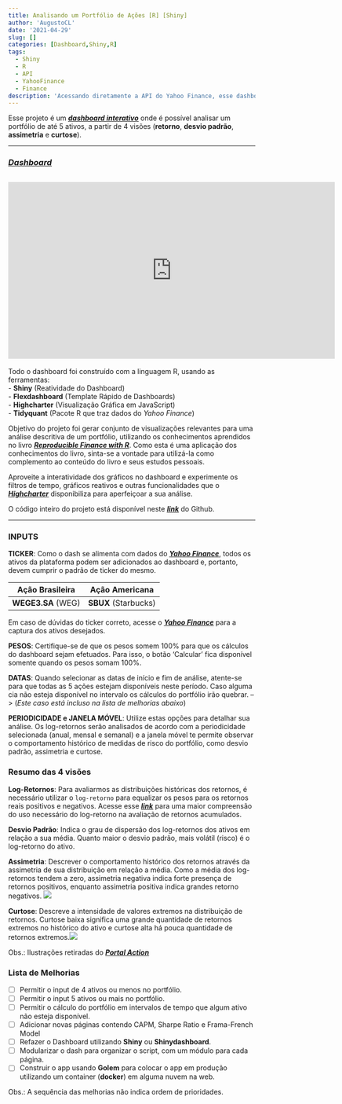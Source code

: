 ```yaml
---
title: Analisando um Portfólio de Ações [R] [Shiny]
author: 'AugustoCL'
date: '2021-04-29'
slug: []
categories: [Dashboard,Shiny,R]
tags:
  - Shiny
  - R
  - API
  - YahooFinance
  - Finance
description: 'Acessando diretamente a API do Yahoo Finance, esse dashboard interativo analisa retorno, desvio padrão, assimetria e curtose de um portfolio.'
---
```


Esse projeto é um ___<u>[dashboard interativo](https://augustoleal.shinyapps.io/Portf_Analysis_ACL/)</u>___ onde é possível analisar um portfólio de até 5 ativos, a partir de 4 visões (**retorno**, **desvio padrão**, **assimetria** e **curtose**).

---

### ___<u>[Dashboard](https://augustoleal.shinyapps.io/Portf_Analysis_ACL/)</u>___
<iframe width="666" height="360" src="https://www.youtube.com/embed/iLZoYiBmzDE" frameborder="0" allow="accelerometer; autoplay; clipboard-write; encrypted-media; gyroscope; picture-in-picture" allowfullscreen></iframe>
---

 Todo o dashboard foi construído com a linguagem R, usando as ferramentas: \
- **Shiny** (Reatividade do Dashboard) \
- **Flexdashboard** (Template Rápido de Dashboards) \
- **Highcharter** (Visualização Gráfica em JavaScript) \
- **Tidyquant** (Pacote R que traz dados do *Yahoo Finance*)

Objetivo do projeto foi gerar conjunto de visualizações relevantes para uma análise descritiva de um portfólio, utilizando os conhecimentos aprendidos no livro ___<u>[Reproducible Finance with R](http://www.reproduciblefinance.com/)</u>___. 
Como esta é uma aplicação dos conhecimentos do livro, sinta-se a vontade para utilizá-la como complemento ao conteúdo do livro e seus estudos pessoais. 

Aproveite a interatividade dos gráficos no dashboard e experimente os filtros de tempo, gráficos reativos e outras funcionalidades que o ___<u>[Highcharter](http://jkunst.com/highcharter/)</u>___ disponibiliza para aperfeiçoar a sua análise.  

O código inteiro do projeto está disponível neste ___<u>[link](https://github.com/AugustoCL/DashPortfolio)</u>___ do Github.

---

### INPUTS
**TICKER**: Como o dash se alimenta com dados do ___<u>[Yahoo Finance](https://finance.yahoo.com/)</u>___, todos os ativos da plataforma podem ser adicionados ao dashboard e, portanto, devem cumprir o padrão de ticker do mesmo.

Ação Brasileira | Ação Americana
--------------- | ----------------
**WEGE3\.SA** (WEG) | **SBUX** (Starbucks)

Em caso de dúvidas do ticker correto, acesse o ___<u>[Yahoo Finance](https://finance.yahoo.com/)</u>___ para a captura dos ativos desejados.

**PESOS**: Certifique-se de que os pesos somem 100% para que os cálculos do dashboard sejam efetuados. Para isso, o botão 'Calcular' fica disponível somente quando os pesos somam 100%.

**DATAS**: Quando selecionar as datas de início e fim de análise, atente-se para que todas as 5 ações estejam disponíveis neste período. Caso alguma cia não esteja disponível no intervalo os cálculos do portfólio irão quebrar. --> (*Este caso está incluso na lista de melhorias abaixo*)

**PERIODICIDADE e JANELA MÓVEL**: Utilize estas opções para detalhar sua análise. Os log-retornos serão analisados de acordo com a periodicidade selecionada (anual, mensal e semanal) e a janela móvel te permite observar o comportamento histórico de medidas de risco do portfólio, como desvio padrão, assimetria e curtose. 

### Resumo das 4 visões
**Log-Retornos**: Para avaliarmos as distribuições históricas dos retornos, é necessário utilizar o `log-retorno` para equalizar os pesos para os retornos reais positivos e negativos. Acesse esse ___<u>[link](http://ferramentasdoinvestidor.com.br/dicas-de-excel/entenda-o-log-retorno/)</u>___ para uma maior compreensão do uso necessário do log-retorno na avaliação de retornos acumulados.  

**Desvio Padrão**: Indica o grau de dispersão dos log-retornos dos ativos em relação a sua média. Quanto maior o desvio padrão, mais volátil (risco) é o log-retorno do ativo.

**Assimetria**: Descrever o comportamento histórico dos retornos através da assimetria de sua distribuição em relação a média. Como a média dos log-retornos tendem a zero, assimetria negativa indica forte presença de retornos positivos, enquanto assimetria positiva indica grandes retorno negativos. ![](./assim.JPG)

**Curtose**: Descreve a intensidade de valores extremos na distribuição de retornos. Curtose baixa significa uma grande quantidade de retornos extremos no histórico do ativo e curtose alta há pouca quantidade de retornos extremos.![](./curtose.png)

Obs.: Ilustrações retiradas do ___<u>[Portal Action](http://www.portalaction.com.br/)</u>___

### Lista de Melhorias
- [ ] Permitir o input de 4 ativos ou menos no portfólio.
- [ ] Permitir o input 5 ativos ou mais no portfólio.
- [ ] Permitir o cálculo do portfólio em intervalos de tempo que algum  ativo não esteja disponível.
- [ ] Adicionar novas páginas contendo CAPM, Sharpe Ratio e Frama-French Model
- [ ] Refazer o Dashboard utilizando **Shiny** ou **Shinydashboard**.
- [ ] Modularizar o dash para organizar o script, com um módulo para cada página.
- [ ] Construir o app usando **Golem** para colocar o app em produção utilizando um container (**docker**)  em alguma nuvem na web. 

Obs.: A sequência das melhorias não indica ordem de prioridades.